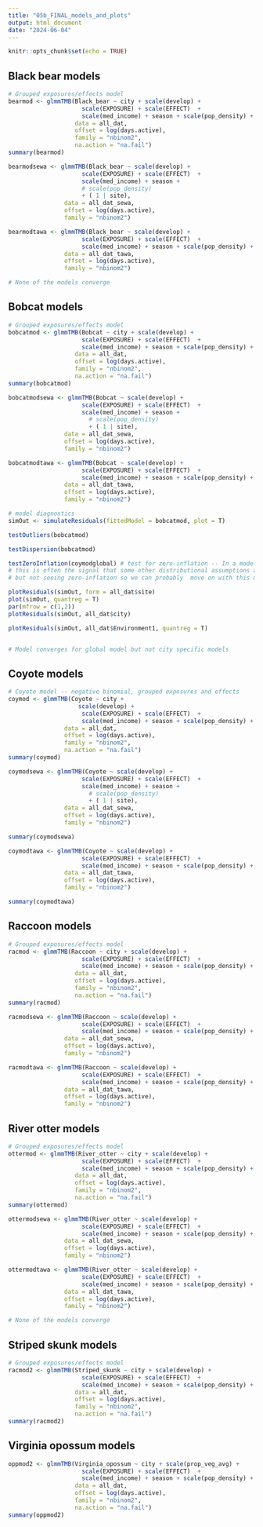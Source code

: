 ```yaml
---
title: "05b_FINAL_models_and_plots"
output: html_document
date: "2024-06-04"
---
```


```r
knitr::opts_chunk$set(echo = TRUE)
```


## Black bear models 
```r

# Grouped exposures/effects model
bearmod <- glmmTMB(Black_bear ~ city + scale(develop) + 
                     scale(EXPOSURE) + scale(EFFECT)  + 
                     scale(med_income) + season + scale(pop_density) + ( 1 | site), 
                   data = all_dat, 
                   offset = log(days.active),
                   family = "nbinom2",
                   na.action = "na.fail")
summary(bearmod)

bearmodsewa <- glmmTMB(Black_bear ~ scale(develop) + 
                     scale(EXPOSURE) + scale(EFFECT)  + 
                     scale(med_income) + season + 
                     # scale(pop_density) 
                     + ( 1 | site), 
                data = all_dat_sewa, 
                offset = log(days.active),
                family = "nbinom2")

bearmodtawa <- glmmTMB(Black_bear ~ scale(develop) + 
                     scale(EXPOSURE) + scale(EFFECT)  + 
                     scale(med_income) + season + scale(pop_density) + ( 1 | site), 
                data = all_dat_tawa, 
                offset = log(days.active),
                family = "nbinom2")

# None of the models converge

```


## Bobcat models 
```r

# Grouped exposures/effects model
bobcatmod <- glmmTMB(Bobcat ~ city + scale(develop) + 
                     scale(EXPOSURE) + scale(EFFECT)  + 
                     scale(med_income) + season + scale(pop_density) + ( 1 | site), 
                   data = all_dat, 
                   offset = log(days.active),
                   family = "nbinom2",
                   na.action = "na.fail")
summary(bobcatmod)

bobcatmodsewa <- glmmTMB(Bobcat ~ scale(develop) + 
                     scale(EXPOSURE) + scale(EFFECT)  + 
                     scale(med_income) + season + 
                       # scale(pop_density) 
                       + ( 1 | site), 
                data = all_dat_sewa, 
                offset = log(days.active),
                family = "nbinom2")

bobcatmodtawa <- glmmTMB(Bobcat ~ scale(develop) + 
                     scale(EXPOSURE) + scale(EFFECT)  + 
                     scale(med_income) + season + scale(pop_density) + ( 1 | site), 
                data = all_dat_tawa, 
                offset = log(days.active),
                family = "nbinom2")

# model diagnostics 
simOut <- simulateResiduals(fittedModel = bobcatmod, plot = T)

testOutliers(bobcatmod)

testDispersion(bobcatmod)

testZeroInflation(coymodglobal) # test for zero-inflation -- In a model with variable dispersion, 
# this is often the signal that some other distributional assumptions are violated, 
# but not seeing zero-inflation so we can probably  move on with this model 

plotResiduals(simOut, form = all_dat$site)
plot(simOut, quantreg = T)
par(mfrow = c(1,2))
plotResiduals(simOut, all_dat$city) 

plotResiduals(simOut, all_dat$Environment1, quantreg = T)


# Model converges for global model but not city specific models 
```

## Coyote models
```r
# Coyote model -- negative binomial, grouped exposures and effects
coymod <- glmmTMB(Coyote ~ city +
                    scale(develop) + 
                     scale(EXPOSURE) + scale(EFFECT)  + 
                     scale(med_income) + season + scale(pop_density) + ( 1 | site), 
                data = all_dat, 
                offset = log(days.active),
                family = "nbinom2",
                na.action = "na.fail")
summary(coymod)

coymodsewa <- glmmTMB(Coyote ~ scale(develop) + 
                     scale(EXPOSURE) + scale(EFFECT)  + 
                     scale(med_income) + season + 
                       # scale(pop_density) 
                       + ( 1 | site), 
                data = all_dat_sewa, 
                offset = log(days.active),
                family = "nbinom2")

summary(coymodsewa)

coymodtawa <- glmmTMB(Coyote ~ scale(develop) + 
                     scale(EXPOSURE) + scale(EFFECT)  + 
                     scale(med_income) + season + scale(pop_density) + ( 1 | site), 
                data = all_dat_tawa, 
                offset = log(days.active),
                family = "nbinom2")

summary(coymodtawa)
```


## Raccoon models
```r

# Grouped exposures/effects model
racmod <- glmmTMB(Raccoon ~ city + scale(develop) + 
                     scale(EXPOSURE) + scale(EFFECT)  + 
                     scale(med_income) + season + scale(pop_density) + ( 1 | site), 
                   data = all_dat, 
                   offset = log(days.active),
                   family = "nbinom2",
                   na.action = "na.fail")
summary(racmod)

racmodsewa <- glmmTMB(Raccoon ~ scale(develop) + 
                     scale(EXPOSURE) + scale(EFFECT)  + 
                     scale(med_income) + season + scale(pop_density) + ( 1 | site), 
                data = all_dat_sewa, 
                offset = log(days.active),
                family = "nbinom2")

racmodtawa <- glmmTMB(Raccoon ~ scale(develop) + 
                     scale(EXPOSURE) + scale(EFFECT)  + 
                     scale(med_income) + season + scale(pop_density) + ( 1 | site), 
                data = all_dat_tawa, 
                offset = log(days.active),
                family = "nbinom2")

```


## River otter models 
```r

# Grouped exposures/effects model
ottermod <- glmmTMB(River_otter ~ city + scale(develop) + 
                     scale(EXPOSURE) + scale(EFFECT)  + 
                     scale(med_income) + season + scale(pop_density) + ( 1 | site), 
                   data = all_dat, 
                   offset = log(days.active),
                   family = "nbinom2",
                   na.action = "na.fail")
summary(ottermod)

ottermodsewa <- glmmTMB(River_otter ~ scale(develop) + 
                     scale(EXPOSURE) + scale(EFFECT)  + 
                     scale(med_income) + season + scale(pop_density) + ( 1 | site), 
                data = all_dat_sewa, 
                offset = log(days.active),
                family = "nbinom2")

ottermodtawa <- glmmTMB(River_otter ~ scale(develop) + 
                     scale(EXPOSURE) + scale(EFFECT)  + 
                     scale(med_income) + season + scale(pop_density) + ( 1 | site), 
                data = all_dat_tawa, 
                offset = log(days.active),
                family = "nbinom2")

# None of the models converge 

```

## Striped skunk models 
```r

# Grouped exposures/effects model
racmod2 <- glmmTMB(Striped_skunk ~ city + scale(develop) + 
                     scale(EXPOSURE) + scale(EFFECT)  + 
                     scale(med_income) + season + scale(pop_density) + ( 1 | site), 
                   data = all_dat, 
                   offset = log(days.active),
                   family = "nbinom2",
                   na.action = "na.fail")
summary(racmod2)

```

## Virginia opossum models
```r
oppmod2 <- glmmTMB(Virginia_opossum ~ city + scale(prop_veg_avg) + 
                     scale(EXPOSURE) + scale(EFFECT)  + 
                     scale(med_income) + season + scale(pop_density) + ( 1 | site), 
                   data = all_dat, 
                   offset = log(days.active),
                   family = "nbinom2",
                   na.action = "na.fail")
summary(oppmod2)
```
